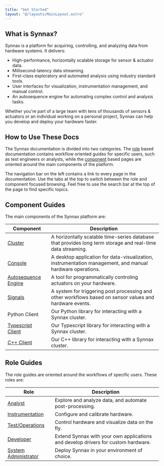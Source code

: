 ```yaml
---
title: "Get Started"
layout: "@/layouts/MainLayout.astro"
---
```





## What is Synnax?

Synnax is a platform for acquiring, controlling, and analyzing data from hardware 
systems. It delivers:

* High-performance, horizontally scalable storage for sensor & actuator data.
* Millisecond-latency data streaming.
* First-class exploratory and automated analysis using industry standard tools.
* User interfaces for visualization, instrumentation management, and manual control.
* An autosequence engine for automating complex control and analysis tasks.

Whether you're part of a large team with tens of thousands of sensors & actuators or an
individual working on a personal project, Synnax can help you develop and deploy your
hardware faster.

## How to Use These Docs

The Synnax documentation is divided into two categories. The [role](#role-guides) based documentation
contains workflow oriented guides for specific users, such as test engineers
or analysts, while the [conponent](#component-guides) based pages are oriented around the 
main components of the platform.

The navigation bar on the left contains a link to every page in the documentation. Use
the tabs at the top to switch between the role and component focused browsing. Feel
free to use the search bar at the top of the page to find specific topics.

## Component Guides

The main components of the Synnax platform are:

Component | Description
--- | ---
<a href="/component/deploy">Cluster</a> | A horizontally scalable time-series database that provides long term storage and real-time data streaming.
<a href="/component/console">Console</a> | A desktop application for data-visualization, instrumentation management, and manual hardware operations.
<a href="/component/autosequence-engine">Autosequence Engine</a> | A tool for programmatically controling actuators on your hardware.
<a href="/component/signals">Signals</a> | A system for triggering post processing and other workflows based on sensor values and hardware events.
<a hreef="/component/python-client">Python Client</a> | Our Python library for interacting with a Synnax cluster.
<a href="/component/typescript-client">Typescript Client</a> | Our Typescript library for interacting with a Synnax cluster.
<a href="/component/cpp-client">C++ Client</a> | Our C++ library for interacting with a Synnax cluster.

## Role Guides

The role guides are oriented around the workflows of specific users. These roles are:

Role | Description
--- | ---
<a href="/role/analyst">Analyst</a> | Explore and analyze data, and automate post-processing.
<a href="/role/instrumentation">Instrumentation</a> | Configure and calibrate hardware.
<a href="/role/test-engineer">Test/Operations</a> | Control hardware and visualize data on the fly.
<a href="/role/developer">Developer</a> | Extend Synnax with your own applications and develop drivers for custom hardware.
<a href="/role/sys-admin">System Administrator</a> | Deploy Synnax in your environment of choice.
